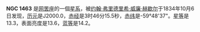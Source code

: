 {{NGCInfoBox|NGCID=NGC 1463|發現者=約翰·弗里德里希·威廉·赫歇爾|發現日期=1834年10月6日|其他編號=ESO 117-9,IRAS03453-5957|曆元=J2000.0|赤經=3時46分15.5秒
|赤緯=-59°48'37"|星座=网罟座|星體=星系|星等=13.3|表面亮度=13.6|藍等=14.2}}

'''NGC 1463''' 是[[网罟座|网罟座]]的一個[[星系|星系]]，被[[约翰·弗里德里希·威廉·赫歇尔|约翰·弗里德里希·威廉·赫歇尔]]于1834年10月6日发现，[[历元|历元]]是J2000.0，[[赤经|赤经]]是3时46分15.5秒，[[赤纬|赤纬]]是-59°48'37"。[[星等|星等]]是13.3，表面亮度是13.6，[[蓝等|蓝等]]是14.2。

{{NGCReference|1463}}